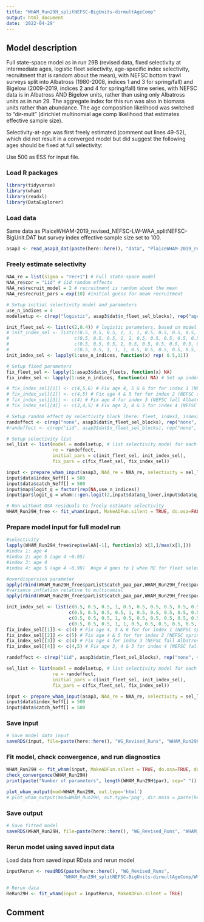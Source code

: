 ```yaml
---
title: "WHAM_Run29H_splitNEFSC-BigUnits-dirmultAgeComp"
output: html_document
date: '2022-04-29'
---
```


## Model description
Full state-space model as in run 29B (revised data, fixed selectivity at intermediate ages, logistic fleet selectivity, age-specific index selectivity, recruitment that is random about the mean), with NEFSC bottom trawl surveys split into Albatross (1980-2008, indices 1 and 3 for spring/fall) and Bigelow (2009-2019, indices 2 and 4 for spring/fall) time series, with NEFSC data is in Albatross AND Bigelow units, rather than using only Albatross units as in run 29. The aggregate index for this run was also in biomass units rather than abundance. 
The age composition likelihood was switched to "dir-mult" (dirichlet multinomial age comp likelihood that estimates effective sample size).

Selectivity-at-age was first freely estimated (comment out lines 49-52), which did not result in a converged model but did suggest the following ages should be fixed at full selectivity: 

Use 500 as ESS for input file.


### Load R packages
```r
library(tidyverse)
library(wham)
library(readxl)
library(DataExplorer)
```

### Load data
Same data as PlaiceWHAM-2019_revised_NEFSC-LW-WAA_splitNEFSC-BigUnit.DAT but survey index effective sample size set to 100. 
```r
asap3 <- read_asap3_dat(paste(here::here(), "data", "PlaiceWHAM-2019_revised_NEFSC-LW-WAA_splitNEFSC-BigUnit-highESS.DAT", sep="/"))
```

### Freely estimate selectivity
```r
NAA_re = list(sigma = "rec+1") # Full state-space model
NAA_re$cor = "iid" # iid random effects
NAA_re$recruit_model = 2 # recruitment is random about the mean
NAA_re$recruit_pars = exp(10) #initial guess for mean recruitment

# Setup initial selectivity model and parameters
use_n_indices = 4
modelsetup <- c(rep("logistic", asap3$dat$n_fleet_sel_blocks), rep("age-specific", use_n_indices))

init_fleet_sel <- list(c(2,0.4)) # logistic parameters, based on model type
# init_index_sel <- list(c(0.5, 0.5, 0.5, 1, 1, 1, 0.5, 0.5, 0.5, 0.5, 0.5),
#                        c(0.5, 0.5, 0.5, 1, 1, 0.5, 0.5, 0.5, 0.5, 0.5, 0.5),
#                        c(0.5, 0.5, 0.5, 1, 0.5, 0.5, 0.5, 0.5, 0.5, 0.5, 0.75),
#                        c(0.5, 0.5, 1, 1, 1, 0.5, 0.5, 0.5, 0.5, 0.5, 0.5))
init_index_sel <- lapply(1:use_n_indices, function(x) rep( 0.5,11))

# Setup fixed parameters
fix_fleet_sel <- lapply(1:asap3$dat$n_fleets, function(x) NA) 
fix_index_sel <- lapply(1:use_n_indices, function(x) NA) # Set up index object

# fix_index_sel[[1]] <- c(4,5,6) # Fix age 4, 5 & 6 for for index 1 (NEFSC spring Albatross)
# fix_index_sel[[2]] <- c(4,5) # Fix age 4 & 5 for for index 2 (NEFSC spring Bigelow)
# fix_index_sel[[3]] <- c(4) # Fix age 4 for index 3 (NEFSC fall Albatross)
# fix_index_sel[[4]] <- c(3,4,5) # Fix age 3, 4 & 5 for index 4 (NEFSC fall Bigelow)

# Setup random effect by selectivity block (here: fleet, index1, index2, index3, index4)
randeffect <- c(rep("none", asap3$dat$n_fleet_sel_blocks), rep("none", 4))
#randeffect <- c(rep("iid", asap3$dat$n_fleet_sel_blocks), rep("none", 4)) # Don't include selectivity random effects for any surveys 

# Setup selectivity list
sel_list <- list(model = modelsetup, # list selectivity model for each fleet and index
                 re = randeffect,
                 initial_pars = c(init_fleet_sel, init_index_sel),
                 fix_pars = c(fix_fleet_sel, fix_index_sel))

input <- prepare_wham_input(asap3, NAA_re = NAA_re, selectivity = sel_list, model_name = "WHAM_Run29H", age_comp = "dir-mult") # dirichlet multinomial
input$data$index_Neff[] = 500
input$data$catch_Neff[] = 500
input$map$logit_q = factor(rep(NA,use_n_indices))
input$par$logit_q = wham:::gen.logit(2,input$data$q_lower,input$data$q_upper)

# Run without OSA residuals to freely estimate selectivity
WHAM_Run29H_free <- fit_wham(input, MakeADFun.silent = TRUE, do.osa=FALSE, do.retro=FALSE)
```

### Prepare model input for full model run
```r
#selectivity
lapply(WHAM_Run29H_free$rep$selAA[-1], function(x) x[1,]/max(x[1,]))
#index 1: age 4 
#index 2: age 5 (age 4 ~0.95) 
#index 3: age 4
#index 4: age 5 (age 4 ~0.99)  #age 4 goes to 1 when RE for fleet selectivity is turned on below

#overdispersion parameter
apply(rbind(WHAM_Run29H_free$parList$catch_paa_par,WHAM_Run29H_free$parList$index_paa_par), 1, function(x)  exp(x[1]))
#variance inflation relative to multinomial
apply(rbind(WHAM_Run29H_free$parList$catch_paa_par,WHAM_Run29H_free$parList$index_paa_par), 1, function(x) (200 + exp(x[1]))/(1+exp(x[1])))

init_index_sel <- list(c(0.5, 0.5, 0.5, 1, 0.5, 0.5, 0.5, 0.5, 0.5, 0.5, 0.5),
                       c(0.5, 0.5, 0.5, 0.5, 1, 0.5, 0.5, 0.5, 0.5, 0.5, 0.5),
                       c(0.5, 0.5, 0.5, 1, 0.5, 0.5, 0.5, 0.5, 0.5, 0.5, 0.5),
                       c(0.5, 0.5, 0.5, 1, 1, 0.5, 0.5, 0.5, 0.5, 0.5, 0.5))
fix_index_sel[[1]] <- c(4) # Fix age 4, 5 & 6 for for index 1 (NEFSC spring Albatross)
fix_index_sel[[2]] <- c(5) # Fix age 4 & 5 for for index 2 (NEFSC spring Bigelow)
fix_index_sel[[3]] <- c(4) # Fix age 4 for index 3 (NEFSC fall Albatross)
fix_index_sel[[4]] <- c(4,5) # Fix age 3, 4 & 5 for index 4 (NEFSC fall Bigelow)

randeffect <- c(rep("iid", asap3$dat$n_fleet_sel_blocks), rep("none", 4))

sel_list <- list(model = modelsetup, # list selectivity model for each fleet and index
                 re = randeffect,
                 initial_pars = c(init_fleet_sel, init_index_sel),
                 fix_pars = c(fix_fleet_sel, fix_index_sel))

input <- prepare_wham_input(asap3, NAA_re = NAA_re, selectivity = sel_list, model_name = "WHAM_Run29H", age_comp = "dir-mult") # dirichlet multinomial
input$data$index_Neff[] = 500
input$data$catch_Neff[] = 500
```

### Save input
```r
# Save model data input
saveRDS(input, file=paste(here::here(), "WG_Revised_Runs", "WHAM_Run29H_splitNEFSC-BigUnits-dirmultAgeComp", "WHAM_Run29H_input.rds", sep="/"))
```

### Fit model, check convergence, and run diagnostics
```r
WHAM_Run29H <- fit_wham(input, MakeADFun.silent = TRUE, do.osa=TRUE, do.retro=TRUE)
check_convergence(WHAM_Run29H)
print(paste("Number of parameters", length(WHAM_Run29H$par), sep=" "))

plot_wham_output(mod=WHAM_Run29H, out.type='html')
# plot_wham_output(mod=WHAM_Run29H, out.type='png', dir.main = paste(here::here(), "WHAM_Run29H", sep="/"))
```

### Save output
```r
# Save fitted model
saveRDS(WHAM_Run29H, file=paste(here::here(), "WG_Revised_Runs", "WHAM_Run29H_splitNEFSC-BigUnits-dirmultAgeComp", "WHAM_Run29H_model.rds", sep="/"))
```

### Rerun model using saved input data
Load data from saved input RData and rerun model
```r
inputRerun <- readRDS(paste(here::here(), "WG_Revised_Runs",
                     "WHAM_Run29H_splitNEFSC-BigUnits-dirmultAgeComp/WHAM_Run29H_input.rds", sep="/"))

# Rerun data
ReRun29H <- fit_wham(input = inputRerun, MakeADFun.silent = TRUE)
```

## Comment
 
